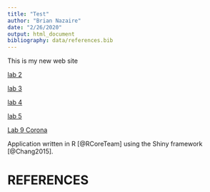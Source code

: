 ```yaml
---
title: "Test"
author: "Brian Nazaire"
date: "2/26/2020"
output: html_document
bibliography: data/references.bib
---
```


This is my new web site

[lab 2](Lab-2b.html)

[lab 3](Lab-3--Html-.html)

[lab 4](Lab4Official.html)

[lab 5](Lab-5--Mark-.html)

[Lab 9 Corona](COVID-19-data-Lab.html)

Application written in R [@RCoreTeam] using the Shiny framework [@Chang2015].

# REFERENCES